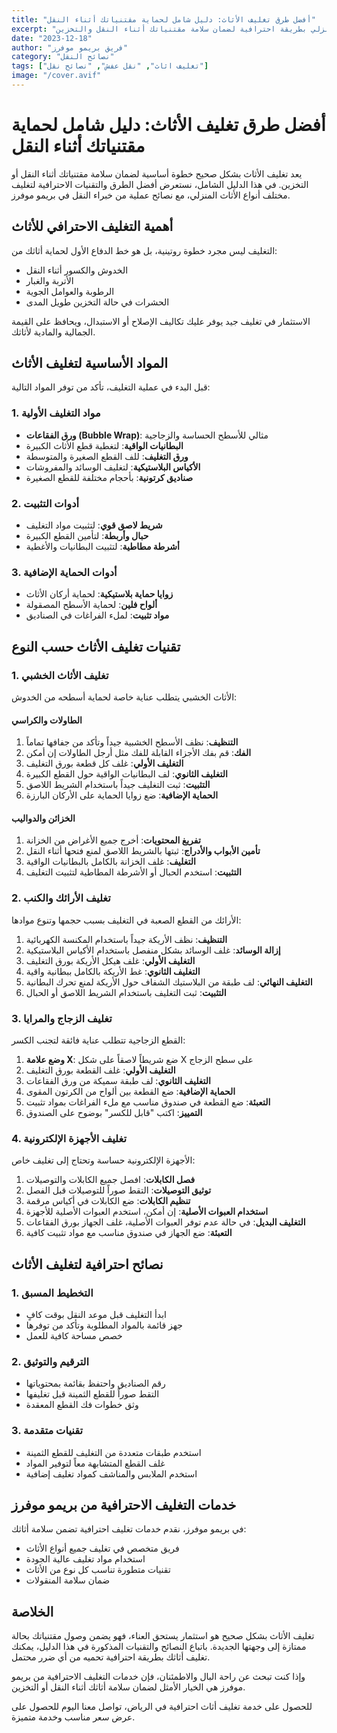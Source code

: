 ```yaml
---
title: "أفضل طرق تغليف الأثاث: دليل شامل لحماية مقتنياتك أثناء النقل"
excerpt: "تعرف على أحدث تقنيات وطرق تغليف الأثاث المنزلي بطريقة احترافية لضمان سلامة مقتنياتك أثناء النقل والتخزين"
date: "2023-12-18"
author: "فريق بريمو موفرز"
category: "نصائح النقل"
tags: ["تغليف اثاث", "نقل عفش", "نصائح نقل"]
image: "/cover.avif"
---
```


# أفضل طرق تغليف الأثاث: دليل شامل لحماية مقتنياتك أثناء النقل

يعد تغليف الأثاث بشكل صحيح خطوة أساسية لضمان سلامة مقتنياتك أثناء النقل أو التخزين. في هذا الدليل الشامل، نستعرض أفضل الطرق والتقنيات الاحترافية لتغليف مختلف أنواع الأثاث المنزلي، مع نصائح عملية من خبراء النقل في بريمو موفرز.

## أهمية التغليف الاحترافي للأثاث

التغليف ليس مجرد خطوة روتينية، بل هو خط الدفاع الأول لحماية أثاثك من:

- الخدوش والكسور أثناء النقل
- الأتربة والغبار
- الرطوبة والعوامل الجوية
- الحشرات في حالة التخزين طويل المدى

الاستثمار في تغليف جيد يوفر عليك تكاليف الإصلاح أو الاستبدال، ويحافظ على القيمة الجمالية والمادية لأثاثك.

## المواد الأساسية لتغليف الأثاث

قبل البدء في عملية التغليف، تأكد من توفر المواد التالية:

### 1. مواد التغليف الأولية

- **ورق الفقاعات (Bubble Wrap)**: مثالي للأسطح الحساسة والزجاجية
- **البطانيات الواقية**: لتغطية قطع الأثاث الكبيرة
- **ورق التغليف**: للف القطع الصغيرة والمتوسطة
- **الأكياس البلاستيكية**: لتغليف الوسائد والمفروشات
- **صناديق كرتونية**: بأحجام مختلفة للقطع الصغيرة

### 2. أدوات التثبيت

- **شريط لاصق قوي**: لتثبيت مواد التغليف
- **حبال وأربطة**: لتأمين القطع الكبيرة
- **أشرطة مطاطية**: لتثبيت البطانيات والأغطية

### 3. أدوات الحماية الإضافية

- **زوايا حماية بلاستيكية**: لحماية أركان الأثاث
- **ألواح فلين**: لحماية الأسطح المصقولة
- **مواد تثبيت**: لملء الفراغات في الصناديق

## تقنيات تغليف الأثاث حسب النوع

### 1. تغليف الأثاث الخشبي

الأثاث الخشبي يتطلب عناية خاصة لحماية أسطحه من الخدوش:

#### الطاولات والكراسي

1. **التنظيف**: نظف الأسطح الخشبية جيداً وتأكد من جفافها تماماً
2. **الفك**: قم بفك الأجزاء القابلة للفك مثل أرجل الطاولات إن أمكن
3. **التغليف الأولي**: غلف كل قطعة بورق التغليف
4. **التغليف الثانوي**: لف البطانيات الواقية حول القطع الكبيرة
5. **التثبيت**: ثبت التغليف جيداً باستخدام الشريط اللاصق
6. **الحماية الإضافية**: ضع زوايا الحماية على الأركان البارزة

#### الخزائن والدواليب

1. **تفريغ المحتويات**: أخرج جميع الأغراض من الخزانة
2. **تأمين الأبواب والأدراج**: ثبتها بالشريط اللاصق لمنع فتحها أثناء النقل
3. **التغليف**: غلف الخزانة بالكامل بالبطانيات الواقية
4. **التثبيت**: استخدم الحبال أو الأشرطة المطاطية لتثبيت التغليف

### 2. تغليف الأرائك والكنب

الأرائك من القطع الصعبة في التغليف بسبب حجمها وتنوع موادها:

1. **التنظيف**: نظف الأريكة جيداً باستخدام المكنسة الكهربائية
2. **إزالة الوسائد**: غلف الوسائد بشكل منفصل باستخدام الأكياس البلاستيكية
3. **التغليف الأولي**: غلف هيكل الأريكة بورق التغليف
4. **التغليف الثانوي**: غط الأريكة بالكامل ببطانية واقية
5. **التغليف النهائي**: لف طبقة من البلاستيك الشفاف حول الأريكة لمنع تحرك البطانية
6. **التثبيت**: ثبت التغليف باستخدام الشريط اللاصق أو الحبال

### 3. تغليف الزجاج والمرايا

القطع الزجاجية تتطلب عناية فائقة لتجنب الكسر:

1. **وضع علامة X**: ضع شريطاً لاصقاً على شكل X على سطح الزجاج
2. **التغليف الأولي**: غلف القطعة بورق التغليف
3. **التغليف الثانوي**: لف طبقة سميكة من ورق الفقاعات
4. **الحماية الإضافية**: ضع القطعة بين ألواح من الكرتون المقوى
5. **التعبئة**: ضع القطعة في صندوق مناسب مع ملء الفراغات بمواد تثبيت
6. **التمييز**: اكتب "قابل للكسر" بوضوح على الصندوق

### 4. تغليف الأجهزة الإلكترونية

الأجهزة الإلكترونية حساسة وتحتاج إلى تغليف خاص:

1. **فصل الكابلات**: افصل جميع الكابلات والتوصيلات
2. **توثيق التوصيلات**: التقط صوراً للتوصيلات قبل الفصل
3. **تنظيم الكابلات**: ضع الكابلات في أكياس مرقمة
4. **استخدام العبوات الأصلية**: إن أمكن، استخدم العبوات الأصلية للأجهزة
5. **التغليف البديل**: في حالة عدم توفر العبوات الأصلية، غلف الجهاز بورق الفقاعات
6. **التعبئة**: ضع الجهاز في صندوق مناسب مع مواد تثبيت كافية

## نصائح احترافية لتغليف الأثاث

### 1. التخطيط المسبق

- ابدأ التغليف قبل موعد النقل بوقت كافٍ
- جهز قائمة بالمواد المطلوبة وتأكد من توفرها
- خصص مساحة كافية للعمل

### 2. الترقيم والتوثيق

- رقم الصناديق واحتفظ بقائمة بمحتوياتها
- التقط صوراً للقطع الثمينة قبل تغليفها
- وثق خطوات فك القطع المعقدة

### 3. تقنيات متقدمة

- استخدم طبقات متعددة من التغليف للقطع الثمينة
- غلف القطع المتشابهة معاً لتوفير المواد
- استخدم الملابس والمناشف كمواد تغليف إضافية

## خدمات التغليف الاحترافية من بريمو موفرز

في بريمو موفرز، نقدم خدمات تغليف احترافية تضمن سلامة أثاثك:

- فريق متخصص في تغليف جميع أنواع الأثاث
- استخدام مواد تغليف عالية الجودة
- تقنيات متطورة تناسب كل نوع من الأثاث
- ضمان سلامة المنقولات

## الخلاصة

تغليف الأثاث بشكل صحيح هو استثمار يستحق العناء، فهو يضمن وصول مقتنياتك بحالة ممتازة إلى وجهتها الجديدة. باتباع النصائح والتقنيات المذكورة في هذا الدليل، يمكنك تغليف أثاثك بطريقة احترافية تحميه من أي ضرر محتمل.

وإذا كنت تبحث عن راحة البال والاطمئنان، فإن خدمات التغليف الاحترافية من بريمو موفرز هي الخيار الأمثل لضمان سلامة أثاثك أثناء النقل أو التخزين.

للحصول على خدمة تغليف أثاث احترافية في الرياض، تواصل معنا اليوم للحصول على عرض سعر مناسب وخدمة متميزة.
